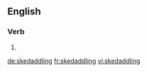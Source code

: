 ==English==

===Verb===
{{head|en|present participle}}

# {{present participle of|skedaddle|lang=en|nocat=1}}

[[de:skedaddling]]
[[fr:skedaddling]]
[[vi:skedaddling]]
